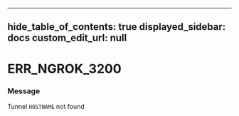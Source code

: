 
---
hide_table_of_contents: true
displayed_sidebar: docs
custom_edit_url: null
---


# ERR_NGROK_3200

### Message
Tunnel `HOSTNAME` not found


<ErrorDetails error='err_ngrok_3200' />
